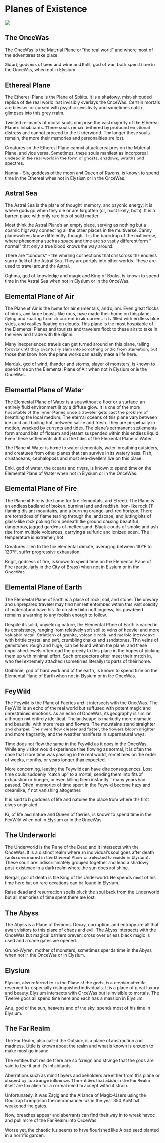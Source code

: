 # Planes of Existence

![](images/planes.png)

## The OnceWas

The OnceWas is the Material Plane or “the real world” and where most of the adventures take place.

Siduri, goddess of beer and wine and Enlil, god of war, both spend time in the OnceWas, when not in Elysium.

## Ethereal Plane

The Ethereal Plane is the Plane of Spirits. It is a shadowy, mist-shrouded replica of the real world that invisibly overlays the OnceWas. Certain mortals are blessed or cursed with psychic sensitivity and sometimes catch glimpses into this grey realm.

Twisted remnants of mortal souls comprise the vast majority of the Ethereal Plane’s inhabitants. These souls remain tethered by profound emotional distress and cannot proceed to the Underworld. The longer these souls remain, the more their memories and personalities are lost.

Creatures on the Ethereal Plane cannot attack creatures on the Material Plane, and vice versa. Sometimes, these souls manifest as incorporeal undead in the real world in the form of ghosts, shadows, wraiths and spectres.

Nanna - Sin, goddess of the moon and Queen of Ravens, is known to spend time in the Ethereal when not in Elysium or in the OnceWas.

## Astral Sea

The Astral Sea is the plane of thought, memory, and psychic energy; it is where gods go when they die or are forgotten (or, most likely, both). It is a barren place with only rare bits of solid matter.

Most think the Astral Plane's an empty place, serving as nothing but a cosmic highway connecting all the other places in the multiverse. Canny planewalkers know differently, though. It is the backdrop of the multiverse, where phenomena such as space and time are so vastly different form " normal" that only a true blood knows the way around.

There are ”conduits" - the whirling connections that crisscross the endless starry field of the Astral Sea. They are portals into other worlds. These are used to travel around the Astral.

Oghma, god of knowledge and magic and King of Books, is known to spend time in the Astral Sea when not in Elysium or in the OnceWas.

## Elemental Plane of Air

The Plane of Air is the home for air elementals, and djinni. Even great flocks of birds, and large beasts like rocs, have made their home on this plane, flying and soaring from air current to air current. It is filled with endless blue skies, and castles floating on clouds. This plane is the most hospitable of the Elemental Planes and tourists and travelers flock to these airs to take in the view and trade with the djinni.

Many inexperienced travels can get turned around on this plane, falling forever until they eventually slam into something or die from starvation, but those that know how the plane works can easily make a life here.

Marduk, god of wind, thunder and storms, slayer of monsters, is known to spend time on the Elemental Plane of Air when not in Elysium or in the OnceWas.

## Elemental Plane of Water

The Elemental Plane of Water is a sea without a floor or a surface, an entirely fluid environment lit by a diffuse glow. It is one of the more hospitable of the Inner Planes once a traveler gets past the problem of breathing the local medium. The eternal oceans of this plane vary between ice cold and boiling hot, between saline and fresh. They are perpetually in motion, wracked by currents and tides. The plane's permanent settlements form around bits of flotsam and jetsam suspended within this endless liquid. Even these settlements drift on the tides of the Elemental Plane of Water.

The Plane of Water is home to water elementals, water-breathing outsiders, and creatures from other planes that can survive in its watery seas. Fish, crustaceans, cephalopods and most sea-dwellers live on this plane.

Enki, god of water, the oceans and rivers, is known to spend time on the Elemental Plane of Water when not in Elysium or in the OnceWas.

 
## Elemental Plane of Fire

The Plane of Fire is the home for fire elementals, and Efreeti. The Plane is an endless badland of broken, burning land and reddish, iron-like rock,[1] flaming distant mountains, and a burning orange-and-red horizon. There are tornadoes of flame tearing through the landscape, and jutting bits of glass-like rock poking from beneath the ground causing beautiful, dangerous, jagged gardens of melted sand. Black clouds of smoke and ash rise from multiple volcanoes, carrying a sulfuric and ionized scent. The temperature is extremely hot.

Creatures alien to the fire elemental climate, averaging between 110°F to 120°F, suffer progressive exhaustion.

Brigit, goddess of fire, is known to spend time on the Elemental Plane of Fire (particularly in the City of Brass) when not in Elysium or in the OnceWas.

## Elemental Plane of Earth

The Elemental Plane of Earth is a place of rock, soil, and stone. The unwary and unprepared traveler may find himself entombed within this vast solidity of material and have his life crushed into nothingness, his powdered remains a warning to any foolish enough to follow. 

Despite its solid, unyielding nature, the Elemental Plane of Earth is varied in its consistency, ranging from relatively soft soil to veins of heavier and more valuable metal. Striations of granite, volcanic rock, and marble interweave with brittle crystal and soft, crumbling chalks and sandstones. Thin veins of gemstones, rough and huge, can be found within the plane, and these unpolished jewels often lead the greedy to this plane in the hopes of picking them up with minimal effort. Such prospectors often meet their match in, who feel extremely attached (sometimes literally) to parts of their home.

Goibhnie, god of hard work and of the earth, is known to spend time on the Elemental Plane of Earth when not in Elysium or in the OnceWas.

## FeyWild

The Feywild is the Plane of Faeries and it intersects with the OnceWas. The FeyWild is an echo of the real world but suffused with potent magic and unrestrained emotions. As an echo of OnceWas, its geography is similar although not entirely identical. Thelandscape is markedly more dramatic and beautiful with more trees and flowers.  The mountains stand straighter and sharper. The rivers flow clearer and faster, the flowers bloom brighter and more fragrantly, and the weather manifests in supernatural ways.

Time does not flow the same in the Feywild as it does in the OnceWas. While any visitor would experience time flowing as normal, it is often the case that more time was passing in the real world, sometimes on the order of weeks, months, or years longer than expected.

More concerning, leaving the Feywild can have dire consequences. Lost time could suddenly "catch up" to a mortal, sending them into fits of exhaustion or hunger, or even killing them instantly if many years had passed. Often, memories of time spent in the Feywild become hazy and dreamlike, if not vanishing altogether.

It is said to b goddess of life and naturee the place from where the first elves originated.

Ki, of life and nature and Queen of faeries, is known to spend time in the FeyWild when not in Elysium or in the OnceWas.

## The Underworld

The Underworld is the Plane of the Dead and it intersects with the OnceWas. It is a distinct realm where an individual’s soul goes after death (unless ensnared in the Ethereal Plane or selected to reside in Elysium). These souls are indiscriminately grouped together and lead a shadowy post-existence in a dark realm where the sun does not shine.

Nergal, god of death is the King of the Underworld. He spends most of his time here but on rare occations can be found in Elysium.

Raise dead and resurrection spells pluck the soul back from the Underworld but all memories of time spent there are lost.

## The Abyss

The Abyss is a Plane of Demons. Decay, corruption, and entropy are all that await visitors to this plane of chaos and evil. The Abyss intersects with the OnceWas but magical barriers prevent cross over unless black magic is used and  arcane gates are opened.

Grund-Wyren, mother of monsters, sometimes spends time in the Abyss when not in the OnceWas or in Elysium.

## Elysium

Elysiun, also referred to as the Plane of the gods, is a utopian afterlife reserved for especially distinguished individuals. It is a place of great luxury and beauty. Elysium intersects with OnceWas but is invisible to mortals. The Twelve gods all spend time here and each has a mansion in Elysium.

Anu, god of the sun, heavens and of the sky, spends most of his time in Elysium.

## The Far Realm

The Far Realm, also called the Outside, is a plane of abstraction and madness. Little is known about the realm and what is known is enough to make most go insane.

The entities that reside there are so foreign and strange that the gods are said to fear it and it’s inhabitants.

Aberrations such as mind flayers and beholders are either from this plane or shaped by its strange influence. The entities that abide in the Far Realm itself are too alien for a normal mind to accept without strain.

Unfortunately, it was Zagig and the Alliance of Magic-Users using the GodTrap to imprison the necromancer Iuz in the year 350 AoM hat weakened the gates.

Now, breaches appear and aberrants can find their way in to wreak havoc and pull more of the Far Realm into OnceWas.

Worse yet, the chaotic Iuz seems to have flourished like A bad seed planted in a horrific garden.